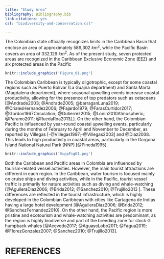 ```yaml
---
title: "Study Area"
bibliography: Bibliography.bib
link-citations: yes
csl: "biodiversity-and-conservation.csl"

---
```


The Colombian state officially recognizes limits in the Caribbean Basin that enclose an area of approximately 589,302 $km^2$, while the Pacific Basin covers an area of 332,129 $km^2$. As of the present study, seven protected areas are recognized in the Caribbean Exclusive Economic Zone (EEZ) and six protected areas in the Pacific


```r
knitr::include_graphics('Figure_01.png')
```

The Colombian Caribbean is typically oligotrophic, except for some coastal regions such as Puerto Bolívar (La Guajira department) and Santa Marta (Magdalena department), where seasonal upwelling events increase coastal productivity, allowing for the presence of top predators such as cetaceans [@Andrade2003; @Andrade2005; @barraganLuna2019; @CrialesHernandez2006; @Fajardo1979; @FarasCurtidor2017; @Gordon1967Circulation; @Gutierrez2015; @Lonin2010Atmospheric; @Paramo2011; @RuedaRoa2013].). On the other hand, the Colombian Pacific is influenced by year-round coastal upwelling events, particularly during the months of February to April and November to December, as reported by Villegas [-@Villegas1997;-@Villegas2003] and @Diaz2008. This leads to high productivity in coastal areas, particularly in the Gorgona Island National Natural Park (NNP) [@Pineda1995].


```r
knitr::include_graphics('SuppFig01.png')
```


Both the Caribbean and Pacific areas in Colombia are influenced by tourism-related vessel activities. However, the main tourist attractions are different in each region. In the Caribbean, water tourism is focused mainly on cruise ships and diving activities, while in the Pacific, tourist vessel traffic is primarily for nature activities such as diving and whale-watching [@AguileraDiaz2006; @Brida2012; @Sanchez2010; @Trujillo2013 ]. These differences are reflected in the tourist infrastructure, which is highly developed in the Colombian Caribbean with cities like Cartagena de Indias having a large hotel development [@AguileraDiaz2006; @Brida2012; @SanchezFernandez2010]. On the other hand, the Pacific region is more pristine and ecotourism and whale-watching activities are predominant, as the region is highly biodiverse and part of the breeding zone for stock G humpback whales [@Acevedo2017; @AguayoLobo2011; @Fagua2019; @FlorezGonzalez2007; @Sanchez2010; @Trujillo2013].

# REFERENCES

::: {#refs}
:::

\pagebreak